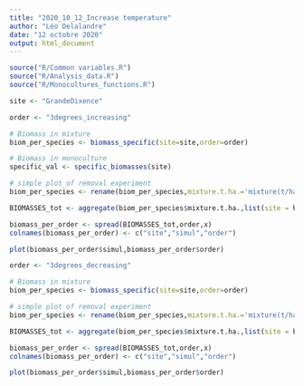 ---
title: "2020_10_12_Increase temperature"
author: "Léo Delalandre"
date: "12 octobre 2020"
output: html_document
---


```{r}
source("R/Common variables.R")
source("R/Analysis_data.R")
source("R/Monocultures_functions.R")
```

```{r}
site <- "GrandeDixence"
```

```{r}
order <- "3degrees_increasing"

# Biomass in mixture
biom_per_species <- biomass_specific(site=site,order=order)

# Biomass in monoculture
specific_val <- specific_biomasses(site)

# simple plot of removal experiment
biom_per_species <- rename(biom_per_species,mixture.t.ha.='mixture(t/ha)')

BIOMASSES_tot <- aggregate(biom_per_species$mixture.t.ha.,list(site = biom_per_species$site,order = biom_per_species$order,simul = biom_per_species$simul),FUN=sum)

biomass_per_order <- spread(BIOMASSES_tot,order,x)
colnames(biomass_per_order) <- c("site","simul","order")

plot(biomass_per_order$simul,biomass_per_order$order)

```

```{r}
order <- "3degrees_decreasing"

# Biomass in mixture
biom_per_species <- biomass_specific(site=site,order=order)

# simple plot of removal experiment
biom_per_species <- rename(biom_per_species,mixture.t.ha.='mixture(t/ha)')

BIOMASSES_tot <- aggregate(biom_per_species$mixture.t.ha.,list(site = biom_per_species$site,order = biom_per_species$order,simul = biom_per_species$simul),FUN=sum)

biomass_per_order <- spread(BIOMASSES_tot,order,x)
colnames(biomass_per_order) <- c("site","simul","order")

plot(biomass_per_order$simul,biomass_per_order$order)
```

